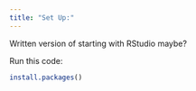 ```yaml
---
title: "Set Up:"
---
```

   
Written version of starting with RStudio maybe?
   
Run this code:
   
```r
install.packages()
```